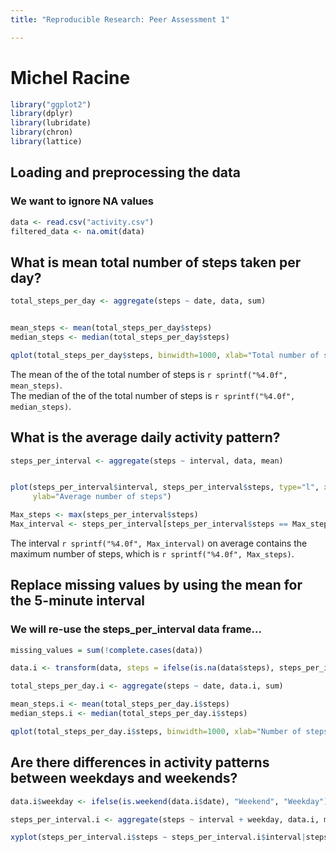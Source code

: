 ```yaml
---
title: "Reproducible Research: Peer Assessment 1"

---
```

# Michel Racine
```r
library("ggplot2")
library(dplyr)
library(lubridate)
library(chron)
library(lattice)

```

## Loading and preprocessing the data
### We want to ignore NA values
```R
data <- read.csv("activity.csv")
filtered_data <- na.omit(data)

```

## What is mean total number of steps taken per day?
```R
total_steps_per_day <- aggregate(steps ~ date, data, sum)


mean_steps <- mean(total_steps_per_day$steps)
median_steps <- median(total_steps_per_day$steps)

qplot(total_steps_per_day$steps, binwidth=1000, xlab="Total number of steps taken each day", main="Mean total number of steps taken per day")

```

The mean of the of the total number of steps is `r sprintf("%4.0f", mean_steps)`.  
The median of the of the total number of steps is `r sprintf("%4.0f", median_steps)`. 


## What is the average daily activity pattern?
```R
steps_per_interval <- aggregate(steps ~ interval, data, mean)


plot(steps_per_interval$interval, steps_per_interval$steps, type="l", xlab="Interval", 
     ylab="Average number of steps")

Max_steps <- max(steps_per_interval$steps)
Max_interval <- steps_per_interval[steps_per_interval$steps == Max_steps,]$interval
```
The interval `r sprintf("%4.0f", Max_interval)` on average contains the maximum number of steps, which is `r sprintf("%4.0f", Max_steps)`.

## Replace missing values by using the mean for the 5-minute interval
### We will re-use the steps_per_interval data frame...
```R
missing_values = sum(!complete.cases(data))

data.i <- transform(data, steps = ifelse(is.na(data$steps), steps_per_interval$steps[match(data$interval, steps_per_interval$interval)], data$steps))

total_steps_per_day.i <- aggregate(steps ~ date, data.i, sum)

mean_steps.i <- mean(total_steps_per_day.i$steps)
median_steps.i <- median(total_steps_per_day.i$steps)

qplot(total_steps_per_day.i$steps, binwidth=1000, xlab="Number of steps per day", main="Total number of steps taken each day - imputing missing values with mean of 5-minute intervals")

```

## Are there differences in activity patterns between weekdays and weekends?
```R
data.i$weekday <- ifelse(is.weekend(data.i$date), "Weekend", "Weekday")

steps_per_interval.i <- aggregate(steps ~ interval + weekday, data.i, mean)

xyplot(steps_per_interval.i$steps ~ steps_per_interval.i$interval|steps_per_interval.i$weekday, main="Average Steps per Day by Interval",xlab="Interval", ylab="Steps",layout=c(1,2), type="l")
```

